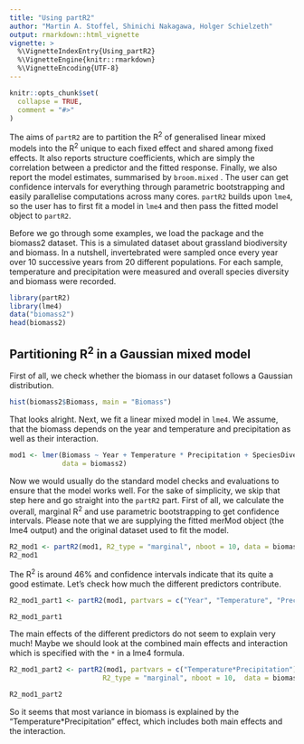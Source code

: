 ```yaml
---
title: "Using partR2"
author: "Martin A. Stoffel, Shinichi Nakagawa, Holger Schielzeth"
output: rmarkdown::html_vignette
vignette: >
  %\VignetteIndexEntry{Using_partR2}
  %\VignetteEngine{knitr::rmarkdown}
  %\VignetteEncoding{UTF-8}
---
```


```r
knitr::opts_chunk$set(
  collapse = TRUE,
  comment = "#>"
)
```


The aims of `partR2` are to partition the R^2^ of generalised linear mixed models into the R^2^ unique to each fixed effect and shared among fixed effects. It also reports structure coefficients, which are simply the correlation between a predictor and the fitted response. Finally, we also report the model estimates, summarised by `broom.mixed` . The user can get confidence intervals for everything through parametric bootstrapping and easily parallelise computations across many cores. `partR2` builds upon `lme4`, so the user has to first fit a model in `lme4` and then pass the fitted model object to `partR2`. 

Before we go through some examples, we load the package and the biomass2 dataset. This is a simulated dataset about grassland biodiversity and biomass. In a nutshell, invertebrated were sampled once every year over 10 successive years from 20 different populations. For each sample, temperature and precipitation were measured and overall species diversity and biomass were recorded.

```r
library(partR2)
library(lme4)
data("biomass2")
head(biomass2)
```

## Partitioning R^2^ in a Gaussian mixed model

First of all, we check whether the biomass in our dataset follows a Gaussian distribution.
```r
hist(biomass2$Biomass, main = "Biomass")
```

That looks alright. Next, we fit a linear mixed model in `lme4`. We assume, that the biomass depends on the year and temperature and precipitation as well as their interaction. 
```r
mod1 <- lmer(Biomass ~ Year + Temperature * Precipitation + SpeciesDiversity + (1|Population), 
             data = biomass2)
```

Now we would usually do the standard model checks and evaluations to ensure that the model works well. For the sake of simplicity, we skip that step here and go straight into the `partR2` part. First of all, we calculate the overall, marginal R^2^ and use parametric bootstrapping to get confidence intervals. Please note that we are supplying the fitted merMod object (the lme4 output) and the original dataset used to fit the model. 

```r
R2_mod1 <- partR2(mod1, R2_type = "marginal", nboot = 10, data = biomass2)
R2_mod1
```

The R^2^ is around 46% and confidence intervals indicate that its quite a good estimate. Let's check how much the different predictors contribute.

```r
R2_mod1_part1 <- partR2(mod1, partvars = c("Year", "Temperature", "Precipitation", "SpeciesDiversity"), R2_type = "marginal", nboot = 10,  data = biomass2)

R2_mod1_part1
```

The main effects of the different predictors do not seem to explain very much! Maybe we should look at the combined main effects and interaction which is specified with the `*` in a lme4 formula. 

```r
R2_mod1_part2 <- partR2(mod1, partvars = c("Temperature*Precipitation"), 
                       R2_type = "marginal", nboot = 10,  data = biomass2)

R2_mod1_part2
```

So it seems that most variance in biomass is explained by the "Temperature*Precipitation" effect, which includes both main effects and the interaction.






